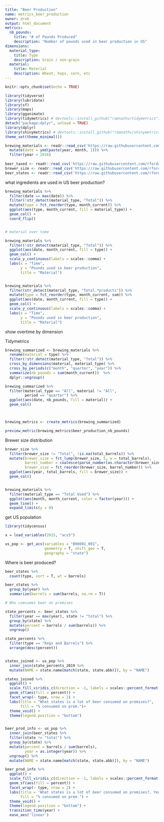 ```yaml
---
title: "Beer Production"
name: metrics_beer_production
owner: drob
output: html_document
metrics:
  nb_pounds:
    title: "# of Pounds Produced"
    description: "Number of pounds used in beer production in US"
dimensions:
  material_type:
    title: Type
    description: Grain / non-grain
  material:
    title: Material
    description: Wheat, hops, corn, etc
---
```


```r
knitr::opts_chunk$set(echo = TRUE)
```

```r

library(tidyverse)
library(lubridate)
library(sf)
library(maps)
library(gganimate)
library(tidymetrics) # devtools::install_github("ramnathv/tidymetrics")
detach("package:dplyr", unload = TRUE)
library(dplyr)
library(shinymetrics) # devtools::install_github("ramnathv/shinymetrics")
theme_set(theme_minimal())

brewing_materials <- readr::read_csv('https://raw.githubusercontent.com/rfordatascience/tidytuesday/master/data/2020/2020-03-31/brewing_materials.csv') %>%
  mutate(date = ymd(paste(year, month, 1))) %>%
  filter(year < 2016)
  
beer_taxed <- readr::read_csv('https://raw.githubusercontent.com/rfordatascience/tidytuesday/master/data/2020/2020-03-31/beer_taxed.csv')
brewer_size <- readr::read_csv('https://raw.githubusercontent.com/rfordatascience/tidytuesday/master/data/2020/2020-03-31/brewer_size.csv')
beer_states <- readr::read_csv('https://raw.githubusercontent.com/rfordatascience/tidytuesday/master/data/2020/2020-03-31/beer_states.csv')

```

what ingredients are used in US beer production?


```r

brewing_materials %>%
  filter(date == max(date)) %>%
  filter(!str_detect(material_type, "Total")) %>%
  mutate(type = fct_reorder(type, month_current)) %>%
  ggplot(aes(type, month_current, fill = material_type)) +
  geom_col() +
  coord_flip()


# material over tome

brewing_materials %>%
  filter(!str_detect(material_type, "Total")) %>%
  ggplot(aes(date, month_current, fill = type)) +
  geom_col() +
  scale_y_continuous(labels = scales::comma) +
  labs(x = "Time",
       y = "Pounds used in beer production",
       title = "Material")


brewing_materials %>%
  filter(str_detect(material_type, "Total.*products")) %>%
  mutate(type = fct_reorder(type, month_current, sum)) %>%
  ggplot(aes(date, month_current, fill = type)) +
  geom_col() +
  scale_y_continuous(labels = scales::comma) +
  labs(x = "Time",
       y = "Pounds used in beer production",
       title = "Material")

```

show overtime by dimension

Tidymetrics

```r

brewing_summarized <- brewing_materials %>%
  rename(material = type) %>%
  filter(!str_detect(material_type, "Total")) %>%
  cross_by_dimensions(material, material_type) %>%
  cross_by_periods(c("month", "quarter", "year")) %>%
  summarize(nb_pounds = sum(month_current))  %>%
  dplyr::ungroup()

brewing_summarized %>%
  filter(material_type == "All", material != "All",
         period == "quarter") %>%
  ggplot(aes(date, nb_pounds, fill = material)) +
  geom_col()




```




```r
brewing_metrics <- create_metrics(brewing_summarized)

preview_metric(brewing_metrics$beer_production_nb_pounds)
```


Brewer size distribution

```r

brewer_size %>%
  filter(brewer_size != "Total", !is.na(total_barrels)) %>%
  mutate(brewer_size = fct_lump(brewer_size, 5, w = total_barrels),
         barrel_number = coalesce(parse_number(as.character(brewer_size)), 1),
         brewer_size = fct_reorder(brewer_size, barrel_number)) %>%
  ggplot(aes(year, total_barrels, fill = brewer_size)) +
  geom_col()



```

```r

brewing_materials %>%
  filter(material_type == "Total Used") %>%
  ggplot(aes(month, month_current, color = factor(year))) +
  geom_line() +
  expand_limits(y = 0)

```

get US population

```r

library(tidycensus)

x = load_variables(2015, "acs5")

us_pop <- get_acs(variables = "B00001_001",
                  geometry = T, shift_geo = T,
                  geography = "state")


```


Where is beer produced?

```r

beer_states %>%
  count(type, sort = T, wt = barrels)

beer_states %>%
  group_by(year) %>%
  summarize(barrels = sum(barrels, na.rm = T))

# Who comsumes beer on premises

state_percents <- beer_states %>%
  filter(year == max(year), state != "total") %>%
  group_by(state) %>%
  mutate(percent = barrels / sum(barrels)) %>%
  ungroup()

state_percents %>%
  filter(type == "Kegs and Barrels") %>%
  arrange(desc(percent))


states_joined <- us_pop %>%
  inner_join(state_percents_2019 %>%
  mutate(NAME = state.name[match(state, state.abb)]), by = "NAME") 

states_joined %>%
  ggplot() +
  scale_fill_viridis_c(direction = -1, labels = scales::percent_format()) +
  geom_sf(aes(fill = percent)) +
  facet_wrap(~ type, nrow = 2) +
  labs(title = "What states is a lot of beer consumed on premises?",
       fill = "% consumed on prem.")+
  theme_void() +
  theme(legend.position = "bottom")



```




```r

  

beer_prod_info <- us_pop %>%
  inner_join(beer_states %>%
  filter(state != "total") %>%
  group_by(state) %>%
  mutate(percent = barrels / sum(barrels),
         year = as.integer(year)) %>%
  ungroup() %>%
  mutate(NAME = state.name[match(state, state.abb)]), by = "NAME") 

beer_prod_info %>%
  ggplot() +
  scale_fill_viridis_c(direction = -1, labels = scales::percent_format()) +
  geom_sf(aes(fill = percent)) +
  facet_wrap(~ type, nrow = 2) +
  labs(title = 'What states is a lot of beer consumed on premises?, Year: {frame_time}',
       fill = "% consumed on prem.") +
  theme_void() +
  theme(legend.position = "bottom") +
  transition_time(year) +
  ease_aes('linear')

```


























